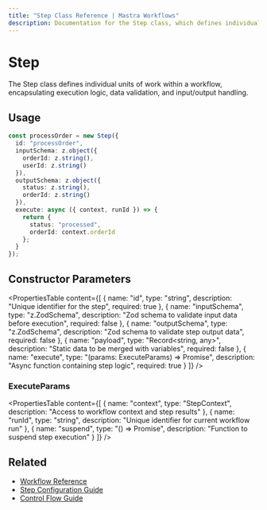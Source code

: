 ```yaml
---
title: "Step Class Reference | Mastra Workflows"
description: Documentation for the Step class, which defines individual units of work within a workflow.
---
```

# Step

The Step class defines individual units of work within a workflow, encapsulating execution logic, data validation, and input/output handling.

## Usage

```typescript
const processOrder = new Step({
  id: "processOrder",
  inputSchema: z.object({
    orderId: z.string(),
    userId: z.string()
  }),
  outputSchema: z.object({
    status: z.string(),
    orderId: z.string()
  }),
  execute: async ({ context, runId }) => {
    return {
      status: "processed",
      orderId: context.orderId
    };
  }
});
```

## Constructor Parameters

<PropertiesTable
  content={[
    {
      name: "id",
      type: "string",
      description: "Unique identifier for the step",
      required: true
    },
    {
      name: "inputSchema",
      type: "z.ZodSchema",
      description: "Zod schema to validate input data before execution",
      required: false
    },
    {
      name: "outputSchema", 
      type: "z.ZodSchema",
      description: "Zod schema to validate step output data",
      required: false
    },
    {
      name: "payload",
      type: "Record<string, any>",
      description: "Static data to be merged with variables",
      required: false
    },
    {
      name: "execute",
      type: "(params: ExecuteParams) => Promise<any>",
      description: "Async function containing step logic",
      required: true
    }
  ]}
/>

### ExecuteParams

<PropertiesTable
  content={[
    {
      name: "context",
      type: "StepContext",
      description: "Access to workflow context and step results"
    },
    {
      name: "runId",
      type: "string",
      description: "Unique identifier for current workflow run"
    },
    {
      name: "suspend",
      type: "() => Promise<void>",
      description: "Function to suspend step execution"
    }
  ]}
/>

## Related

- [Workflow Reference](./workflow.mdx)
- [Step Configuration Guide](../../workflows/steps.mdx)
- [Control Flow Guide](../../workflows/control-flow.mdx)
```
